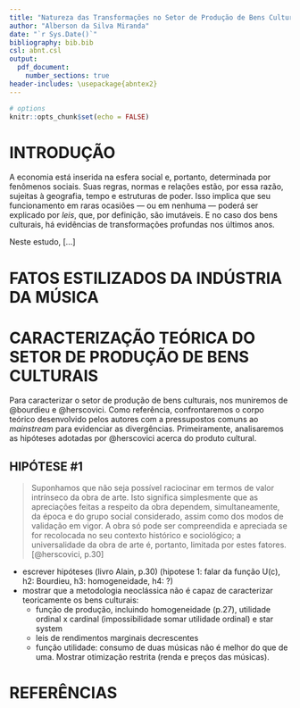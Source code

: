 ```yaml
---
title: "Natureza das Transformações no Setor de Produção de Bens Culturais"
author: "Alberson da Silva Miranda"
date: "`r Sys.Date()`"
bibliography: bib.bib
csl: abnt.csl
output:
  pdf_document:
    number_sections: true
header-includes: \usepackage{abntex2}
---
```


```r

# options
knitr::opts_chunk$set(echo = FALSE)

```

# INTRODUÇÃO {-}

A economia está inserida na esfera social e, portanto, determinada por fenômenos sociais. Suas regras, normas e relações estão, por essa razão, sujeitas à geografia, tempo e estruturas de poder\footnote{Aqui me refiro às instituições que ora determinaram o \textit{ethos} vigente, como a igreja, aristrocacia ou o capital, por exemplo.}. Isso implica que seu funcionamento em raras ocasiões --- ou em nenhuma --- poderá ser explicado por *leis*, que, por definição, são imutáveis. E no caso dos bens culturais, há evidências de transformações profundas nos últimos anos.

Neste estudo, [...]

# FATOS ESTILIZADOS DA INDÚSTRIA DA MÚSICA



# CARACTERIZAÇÃO TEÓRICA DO SETOR DE PRODUÇÃO DE BENS CULTURAIS

Para caracterizar o setor de produção de bens culturais, nos muniremos de @bourdieu e @herscovici. Como referência, confrontaremos o corpo teórico desenvolvido pelos autores com a pressupostos comuns ao *mainstream* para evidenciar as divergências. Primeiramente, analisaremos as hipóteses adotadas por @herscovici acerca do produto cultural.

## HIPÓTESE #1


> Suponhamos que não seja possível raciocinar em termos de valor intrínseco da obra de arte. Isto significa simplesmente que as apreciações feitas a respeito da obra dependem, simultaneamente, da época e do grupo social considerado, assim como dos modos de validação em vigor. A obra só pode ser compreendida e apreciada se for recolocada no seu contexto histórico e sociológico; a universalidade da obra de arte é, portanto, limitada por estes fatores. [@herscovici, p.30]


-   escrever hipóteses (livro Alain, p.30) (hipotese 1: falar da função U(c), h2: Bourdieu, h3: homogeneidade, h4: ?)
-   mostrar que a metodologia neoclássica não é capaz de caracterizar teoricamente os bens culturais:
    -   função de produção, incluindo homogeneidade (p.27), utilidade ordinal x cardinal (impossibilidade somar utilidade ordinal) e star system
    -   leis de rendimentos marginais decrescentes
    -   função utilidade: consumo de duas músicas não é melhor do que de uma. Mostrar otimização restrita (renda e preços das músicas).

# REFERÊNCIAS